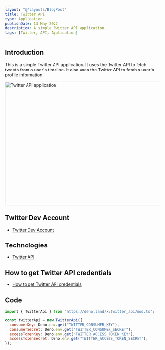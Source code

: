 ```yaml
---
layout: "@/layouts/BlogPost"
title: Twitter API
type: Application
publishDate: 13 May 2022
description: A simple Twitter API application.
tags: [Twitter, API, Application]
---
```



## Introduction

This is a simple Twitter API application. It uses the Twitter API to fetch tweets from a user's timeline. It also uses the Twitter API to fetch a user's profile information.

<Image 
  src="http://www.clker.com/cliparts/T/0/5/V/j/4/simple-twitter-icon-hi.png" 
  alt="Twitter API application" 
  width="800" 
  height="400"
/>

## Twitter Dev Account

- [Twitter Dev Account](https://developer.twitter.com/en/apply-for-access)

## Technologies

- [Twitter API](https://developer.twitter.com/en/docs/twitter-api)

## How to get Twitter API credentials

- [How to get Twitter API credentials](https://developer.twitter.com/en/docs/authentication/oauth-1-0a/obtaining-user-access-tokens)

## Code

```js
import { TwitterApi } from "https://deno.land/x/twitter_api/mod.ts";

const twitterApi = new TwitterApi({
  consumerKey: Deno.env.get("TWITTER_CONSUMER_KEY"),
  consumerSecret: Deno.env.get("TWITTER_CONSUMER_SECRET"),
  accessTokenKey: Deno.env.get("TWITTER_ACCESS_TOKEN_KEY"),
  accessTokenSecret: Deno.env.get("TWITTER_ACCESS_TOKEN_SECRET"),
});
```



